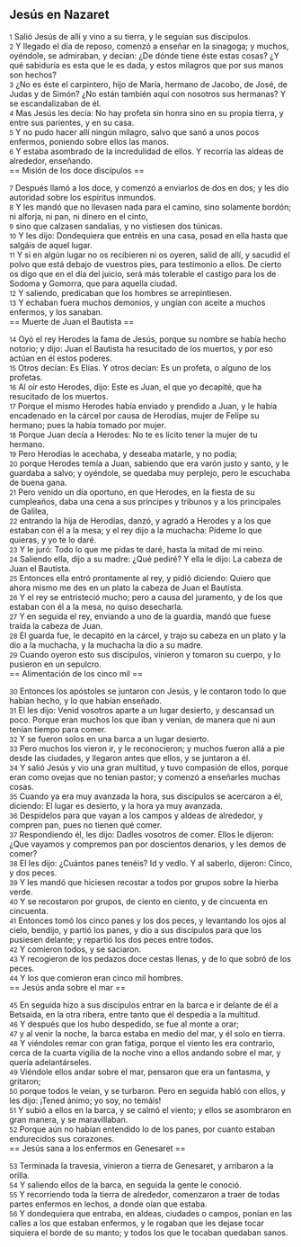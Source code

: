 == Jesús en Nazaret ==

{{anchor|1}} <small>1</small> Salió Jesús de allí y vino a su tierra, y le seguían sus discípulos.<br>
{{anchor|2}} <small>2</small> Y llegado el día de reposo, comenzó a enseñar en la sinagoga; y muchos, oyéndole, se admiraban, y decían: ¿De dónde tiene éste estas cosas? ¿Y qué sabiduría es esta que le es dada, y estos milagros que por sus manos son hechos?<br>
{{anchor|3}} <small>3</small> ¿No es éste el carpintero, hijo de María, hermano de Jacobo, de José, de Judas y de Simón? ¿No están también aquí con nosotros sus hermanas? Y se escandalizaban de él.<br>
{{anchor|4}} <small>4</small> Mas Jesús les decía: No hay profeta sin honra sino en su propia tierra, y entre sus parientes, y en su casa.<br>
{{anchor|5}} <small>5</small> Y no pudo hacer allí ningún milagro, salvo que sanó a unos pocos enfermos, poniendo sobre ellos las manos.<br>
{{anchor|6}} <small>6</small> Y estaba asombrado de la incredulidad de ellos. Y recorría las aldeas de alrededor, enseñando.<br>
== Misión de los doce discípulos ==

{{anchor|7}} <small>7</small> Después llamó a los doce, y comenzó a enviarlos de dos en dos; y les dio autoridad sobre los espíritus inmundos.<br>
{{anchor|8}} <small>8</small> Y les mandó que no llevasen nada para el camino, sino solamente bordón; ni alforja, ni pan, ni dinero en el cinto,<br>
{{anchor|9}} <small>9</small> sino que calzasen sandalias, y no vistiesen dos túnicas.<br>
{{anchor|10}} <small>10</small> Y les dijo: Dondequiera que entréis en una casa, posad en ella hasta que salgáis de aquel lugar.<br>
{{anchor|11}} <small>11</small> Y si en algún lugar no os recibieren ni os oyeren, salid de allí, y sacudid el polvo que está debajo de vuestros pies, para testimonio a ellos. De cierto os digo que en el día del juicio, será más tolerable el castigo para los de Sodoma y Gomorra, que para aquella ciudad.<br>
{{anchor|12}} <small>12</small> Y saliendo, predicaban que los hombres se arrepintiesen.<br>
{{anchor|13}} <small>13</small> Y echaban fuera muchos demonios, y ungían con aceite a muchos enfermos, y los sanaban.<br>
== Muerte de Juan el Bautista ==

{{anchor|14}} <small>14</small> Oyó el rey Herodes la fama de Jesús, porque su nombre se había hecho notorio; y dijo: Juan el Bautista ha resucitado de los muertos, y por eso actúan en él estos poderes.<br>
{{anchor|15}} <small>15</small> Otros decían: Es Elías. Y otros decían: Es un profeta, o alguno de los profetas.<br>
{{anchor|16}} <small>16</small> Al oír esto Herodes, dijo: Este es Juan, el que yo decapité, que ha resucitado de los muertos.<br>
{{anchor|17}} <small>17</small> Porque el mismo Herodes había enviado y prendido a Juan, y le había encadenado en la cárcel por causa de Herodías, mujer de Felipe su hermano; pues la había tomado por mujer.<br>
{{anchor|18}} <small>18</small> Porque Juan decía a Herodes: No te es lícito tener la mujer de tu hermano.<br>
{{anchor|19}} <small>19</small> Pero Herodías le acechaba, y deseaba matarle, y no podía;<br>
{{anchor|20}} <small>20</small> porque Herodes temía a Juan, sabiendo que era varón justo y santo, y le guardaba a salvo; y oyéndole, se quedaba muy perplejo, pero le escuchaba de buena gana.<br>
{{anchor|21}} <small>21</small> Pero venido un día oportuno, en que Herodes, en la fiesta de su cumpleaños, daba una cena a sus príncipes y tribunos y a los principales de Galilea,<br>
{{anchor|22}} <small>22</small> entrando la hija de Herodías, danzó, y agradó a Herodes y a los que estaban con él a la mesa; y el rey dijo a la muchacha: Pídeme lo que quieras, y yo te lo daré.<br>
{{anchor|23}} <small>23</small> Y le juró: Todo lo que me pidas te daré, hasta la mitad de mi reino.<br>
{{anchor|24}} <small>24</small> Saliendo ella, dijo a su madre: ¿Qué pediré? Y ella le dijo: La cabeza de Juan el Bautista.<br>
{{anchor|25}} <small>25</small> Entonces ella entró prontamente al rey, y pidió diciendo: Quiero que ahora mismo me des en un plato la cabeza de Juan el Bautista.<br>
{{anchor|26}} <small>26</small> Y el rey se entristeció mucho; pero a causa del juramento, y de los que estaban con él a la mesa, no quiso desecharla.<br>
{{anchor|27}} <small>27</small> Y en seguida el rey, enviando a uno de la guardia, mandó que fuese traída la cabeza de Juan.<br>
{{anchor|28}} <small>28</small> El guarda fue, le decapitó en la cárcel, y trajo su cabeza en un plato y la dio a la muchacha, y la muchacha la dio a su madre.<br>
{{anchor|29}} <small>29</small> Cuando oyeron esto sus discípulos, vinieron y tomaron su cuerpo, y lo pusieron en un sepulcro.<br>
== Alimentación de los cinco mil ==

{{anchor|30}} <small>30</small> Entonces los apóstoles se juntaron con Jesús, y le contaron todo lo que habían hecho, y lo que habían enseñado.<br>
{{anchor|31}} <small>31</small> El les dijo: Venid vosotros aparte a un lugar desierto, y descansad un poco. Porque eran muchos los que iban y venían, de manera que ni aun tenían tiempo para comer.<br>
{{anchor|32}} <small>32</small> Y se fueron solos en una barca a un lugar desierto.<br>
{{anchor|33}} <small>33</small> Pero muchos los vieron ir, y le reconocieron; y muchos fueron allá a pie desde las ciudades, y llegaron antes que ellos, y se juntaron a él.<br>
{{anchor|34}} <small>34</small> Y salió Jesús y vio una gran multitud, y tuvo compasión de ellos, porque eran como ovejas que no tenían pastor; y comenzó a enseñarles muchas cosas.<br>
{{anchor|35}} <small>35</small> Cuando ya era muy avanzada la hora, sus discípulos se acercaron a él, diciendo: El lugar es desierto, y la hora ya muy avanzada.<br>
{{anchor|36}} <small>36</small> Despídelos para que vayan a los campos y aldeas de alrededor, y compren pan, pues no tienen qué comer.<br>
{{anchor|37}} <small>37</small> Respondiendo él, les dijo: Dadles vosotros de comer. Ellos le dijeron: ¿Que vayamos y compremos pan por doscientos denarios, y les demos de comer?<br>
{{anchor|38}} <small>38</small> El les dijo: ¿Cuántos panes tenéis? Id y vedlo. Y al saberlo, dijeron: Cinco, y dos peces.<br>
{{anchor|39}} <small>39</small> Y les mandó que hiciesen recostar a todos por grupos sobre la hierba verde.<br>
{{anchor|40}} <small>40</small> Y se recostaron por grupos, de ciento en ciento, y de cincuenta en cincuenta.<br>
{{anchor|41}} <small>41</small> Entonces tomó los cinco panes y los dos peces, y levantando los ojos al cielo, bendijo, y partió los panes, y dio a sus discípulos para que los pusiesen delante; y repartió los dos peces entre todos.<br>
{{anchor|42}} <small>42</small> Y comieron todos, y se saciaron.<br>
{{anchor|43}} <small>43</small> Y recogieron de los pedazos doce cestas llenas, y de lo que sobró de los peces.<br>
{{anchor|44}} <small>44</small> Y los que comieron eran cinco mil hombres.<br>
== Jesús anda sobre el mar ==

{{anchor|45}} <small>45</small> En seguida hizo a sus discípulos entrar en la barca e ir delante de él a Betsaida, en la otra ribera, entre tanto que él despedía a la multitud.<br>
{{anchor|46}} <small>46</small> Y después que los hubo despedido, se fue al monte a orar;<br>
{{anchor|47}} <small>47</small> y al venir la noche, la barca estaba en medio del mar, y él solo en tierra.<br>
{{anchor|48}} <small>48</small> Y viéndoles remar con gran fatiga, porque el viento les era contrario, cerca de la cuarta vigilia de la noche vino a ellos andando sobre el mar, y quería adelantárseles.<br>
{{anchor|49}} <small>49</small> Viéndole ellos andar sobre el mar, pensaron que era un fantasma, y gritaron;<br>
{{anchor|50}} <small>50</small> porque todos le veían, y se turbaron. Pero en seguida habló con ellos, y les dijo: ¡Tened ánimo; yo soy, no temáis!<br>
{{anchor|51}} <small>51</small> Y subió a ellos en la barca, y se calmó el viento; y ellos se asombraron en gran manera, y se maravillaban.<br>
{{anchor|52}} <small>52</small> Porque aún no habían entendido lo de los panes, por cuanto estaban endurecidos sus corazones.<br>
== Jesús sana a los enfermos en Genesaret ==

{{anchor|53}} <small>53</small> Terminada la travesía, vinieron a tierra de Genesaret, y arribaron a la orilla.<br>
{{anchor|54}} <small>54</small> Y saliendo ellos de la barca, en seguida la gente le conoció.<br>
{{anchor|55}} <small>55</small> Y recorriendo toda la tierra de alrededor, comenzaron a traer de todas partes enfermos en lechos, a donde oían que estaba.<br>
{{anchor|56}} <small>56</small> Y dondequiera que entraba, en aldeas, ciudades o campos, ponían en las calles a los que estaban enfermos, y le rogaban que les dejase tocar siquiera el borde de su manto; y todos los que le tocaban quedaban sanos.<br>
